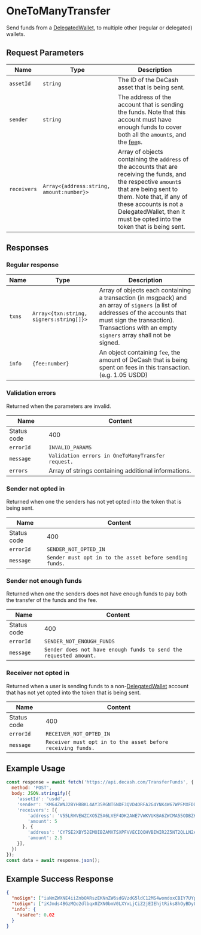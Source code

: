 # OneToManyTransfer

Send funds from a [DelegatedWallet](#TODO), to multiple other (regular or delegated) wallets.

## Request Parameters

|     Name    |                    Type                   | Description |
| ----------- | ----------------------------------------- | ----------- | 
| `assetId`   | `string`                                  | The ID of the DeCash asset that is being sent. |
| `sender`    | `string`                                  | The address of the account that is sending the funds. Note that this account must have enough funds to cover both all the `amount`s, and the [fee](#TODO)s. |
| `receivers` | `Array<{address:string, amount:number}>`  | Array of objects containing the `address` of the accounts that are receiving the funds, and the respective `amount`s that are being sent to them. Note that, if any of these accounts is not a DelegatedWallet, then it must be opted into the token that is being sent. |

## Responses

### Regular response

|     Name    |                   Type                  | Description |
| ----------- | --------------------------------------- | ----------- | 
| `txns`      | `Array<{txn:string, signers:string[]}>` | Array of objects each containing a transaction (in msgpack) and an array of `signers` (a list of addresses of the accounts that must sign the transaction). Transactions with an empty `signers` array shall not be signed. |
| `info`      | `{fee:number}`                          | An object containing `fee`, the amount of DeCash that is being spent on fees in this transaction. (e.g. 1.05 USDD) | 

### Validation errors

Returned when the parameters are invalid.

|     Name    |                              Content                              |
| ----------- | ----------------------------------------------------------------- |
| Status code | 400                                                               |
| `errorId`   | `INVALID_PARAMS`                                                  |
| `message`   | `Validation errors in OneToManyTransfer request.`            | 
| `errors`    | Array of strings containing additional informations.              |

### Sender not opted in 

Returned when one the senders has not yet opted into the token that is being sent.

|     Name    |                              Content                              |
| ----------- | ----------------------------------------------------------------- |
| Status code | 400                                                               |
| `errorId`   | `SENDER_NOT_OPTED_IN`                                             |
| `message`   | `Sender must opt in to the asset before sending funds.`           | 

### Sender not enough funds

Returned when one the senders does not have enough funds to pay both the transfer of the funds and the fee.

|     Name    |                              Content                              |
| ----------- | ----------------------------------------------------------------- |
| Status code | 400                                                               |
| `errorId`   | `SENDER_NOT_ENOUGH_FUNDS`                                         |
| `message`   | `Sender does not have enough funds to send the requested amount.` |

### Receiver not opted in

Returned when a user is sending funds to a non-[DelegatedWallet](#TODO) account that has not yet opted into the token that is being sent.

|     Name    |                              Content                              |
| ----------- | ----------------------------------------------------------------- |
| Status code | 400                                                               |
| `errorId`   | `RECEIVER_NOT_OPTED_IN`                                           |
| `message`   | `Receiver must opt in to the asset before receiving funds.`       |

## Example Usage

```js
const response = await fetch('https://api.decash.com/TransferFunds', {
  method: 'POST',
  body: JSON.stringify({
    'assetId': 'usdd', 
    'sender': 'KM64ZWNJ2BYHBBKL4AY35RGNT6NDF3QVD4ORFA2G4YNK4W67WPEMXFDDQU'
    'receivers': [{
        'address': 'V55LRWVEWZCXO5Z5A6LVEF4DK2AWE7VWKVUKBA6ZWCMA55ODBZKSDDQRBU', 
        'amount': 5
      }, {
        'address': 'CY7SE2XBY52EMOIBZAMXTSXPFVVECIQOHVBIWIR2Z5NT2QLLN2ADZZSE', 
        'amount': 2.5
    }], 
  })
});
const data = await response.json();
```

## Example Success Response

```json
{
  "noSign": ["iaNmZWXNE4iiZnbOARszEKNnZW6sdGVzdG5ldC12MS4womdoxCBIY7UYpLPITsgQ8i1PEIHLD3HwWaesIN7GL39w5Qk6IqNncnDEIIgZaLxd9vgv1GvlgQcV7gLTxJE8JtgQJASy4Vyl4Vjoomx2zgEbNvijcmN2xCBr5CIUPJMmRSusjz6sT4DqcqoKtw1E03+tlgl8zDXHj6NzbmTEIGvkIhQ8kyZFK6yPPqxPgOpyqgq3DUTTf62WCXzMNcePpHR5cGWjcGF5", "iqRhYW10AqRhcmN2xCBr5CIUPJMmRSusjz6sT4DqcqoKtw1E03+tlgl8zDXHj6Jmds4BGzMQo2dlbqx0ZXN0bmV0LXYxLjCiZ2jEIEhjtRiks8hOyBDyLU8QgcsPcfBZp6wg3sYvf3DlCToio2dycMQgiBlovF32+C/Ua+WBBxXuAtPEkTwm2BAkBLLhXKXhWOiibHbOARs2+KNzbmTEIFM9zNmp0HBwhUvgMb7EzZ+aMu4VHx0Sg0bmGq5b37PIpHR5cGWlYXhmZXKkeGFpZM4DGUVQ", "iqRhYW10zQEspGFyY3bEIK96uNqktkV3dz0Hl1IXg1aBYn62VWigg9mwmA71ww5VomZ2zgEbMxCjZ2VurHRlc3RuZXQtdjEuMKJnaMQgSGO1GKSzyE7IEPItTxCByw9x8FmnrCDexi9/cOUJOiKjZ3JwxCCIGWi8Xfb4L9Rr5YEHFe4C08SRPCbYECQEsuFcpeFY6KJsds4BGzb4o3NuZMQgUz3M2anQcHCFS+AxvsTNn5oy7hUfHRKDRuYarlvfs8ikdHlwZaVheGZlcqR4YWlkzgMZRVA=", "iqRhYW10zOGkYXJjdsQgwsWPyJq4cd0RjkByBl5yu8takEiDj1CiyI6z1s9QWtuiZnbOARszEKNnZW6sdGVzdG5ldC12MS4womdoxCBIY7UYpLPITsgQ8i1PEIHLD3HwWaesIN7GL39w5Qk6IqNncnDEIIgZaLxd9vgv1GvlgQcV7gLTxJE8JtgQJASy4Vyl4Vjoomx2zgEbNvijc25kxCBTPczZqdBwcIVL4DG+xM2fmjLuFR8dEoNG5hquW9+zyKR0eXBlpWF4ZmVypHhhaWTOAxlFUA=="],,
  "toSign": ["iKJmds4BGzMQo2dlbqx0ZXN0bmV0LXYxLjCiZ2jEIEhjtRiks8hOyBDyLU8QgcsPcfBZp6wg3sYvf3DlCToio2dycMQgiBlovF32+C/Ua+WBBxXuAtPEkTwm2BAkBLLhXKXhWOiibHbOARs2+KNyY3bEIF31eqX/L2cKuT4a+NfHsT//chu0l/1l/WhK/ut7D7jao3NuZMQgXfV6pf8vZwq5Phr418exP/9yG7SX/WX9aEr+63sPuNqkdHlwZaNwYXk="], 
  "info": {
    "asaFee": 0.02
  }
}
```
